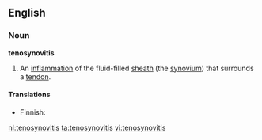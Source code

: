 ==English==

===Noun===
'''tenosynovitis'''

# {{context|pathology}} An [[inflammation]] of the fluid-filled [[sheath]] (the [[synovium]]) that surrounds a [[tendon]].

====Translations====
{{trans-top}}
* Finnish: {{t-|fi|jännetuppitulehdus}}
{{trans-mid}}
{{trans-bottom}}

[[nl:tenosynovitis]]
[[ta:tenosynovitis]]
[[vi:tenosynovitis]]